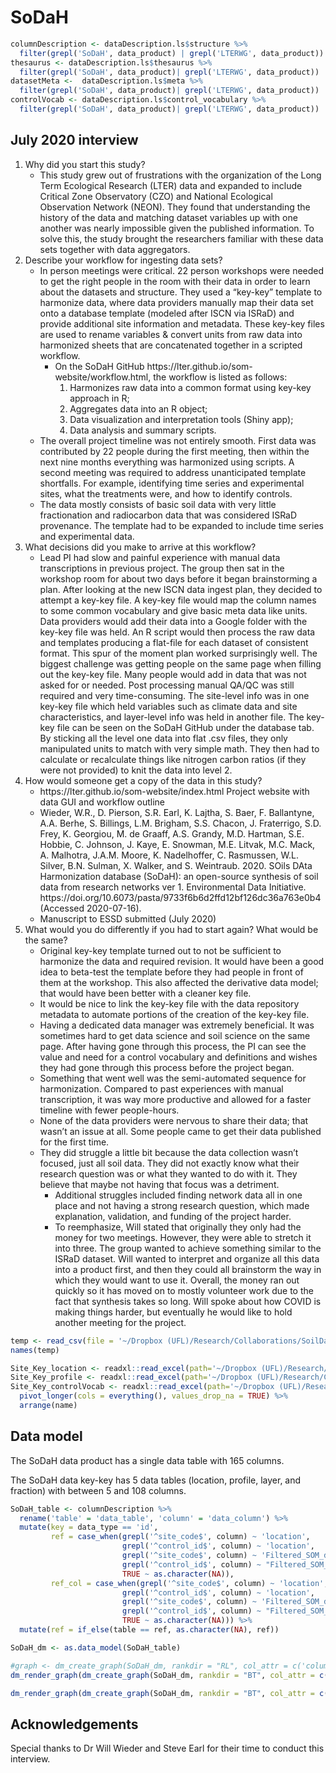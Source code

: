 # SoDaH

```r
columnDescription <- dataDescription.ls$structure %>%
  filter(grepl('SoDaH', data_product) | grepl('LTERWG', data_product))
thesaurus <- dataDescription.ls$thesaurus %>%
  filter(grepl('SoDaH', data_product)| grepl('LTERWG', data_product))
datasetMeta <-  dataDescription.ls$meta %>%
  filter(grepl('SoDaH', data_product)| grepl('LTERWG', data_product))
controlVocab <- dataDescription.ls$control_vocabulary %>%
  filter(grepl('SoDaH', data_product)| grepl('LTERWG', data_product))

```

## July 2020 interview

  1) Why did you start this study?
      - This study grew out of frustrations with the organization of the Long Term Ecological Research (LTER) data and expanded to include Critical Zone Observatory (CZO) and National Ecological Observation Network (NEON).
They found that understanding the history of the data and matching dataset variables up with one another was nearly impossible given the published information.
To solve this, the study brought the researchers familiar with these data sets together with data aggregators.
  2) Describe your workflow for ingesting data sets? 
      - In person meetings were critical. 22 person workshops were needed to get the right people in the room with their data in order to learn about the datasets and structure. 
They used a “key-key” template to harmonize data, where data providers manually map their data set onto a database template (modeled after ISCN via ISRaD) and provide additional site information and metadata.
These key-key files are used to rename variables & convert units from raw data into harmonized sheets that are concatenated together in a scripted workflow. 
	    - On the SoDaH GitHub https://lter.github.io/som-website/workflow.html, the workflow is listed as follows: 
          1)	Harmonizes raw data into a common format using key-key approach in R;
          2)	Aggregates data into an R object;
          3)	Data visualization and interpretation tools (Shiny app);
          4)	Data analysis and summary scripts.
      - The overall project timeline was not entirely smooth.
First data was contributed by 22 people during the first meeting, then within the next nine months everything was harmonized using scripts. 
A second meeting was required to address unanticipated template shortfalls. 
For example, identifying time series and experimental sites, what the treatments were, and how to identify controls.
      - The data mostly consists of basic soil data with very little fractionation and radiocarbon data that was considered ISRaD provenance.
The template had to be expanded to include time series and experimental data. 
  3) What decisions did you make to arrive at this workflow?
      - Lead PI had slow and painful experience with manual data transcriptions in previous project. 
The group then sat in the workshop room for about two days before it began brainstorming a plan.
After looking at the new ISCN data ingest plan, they decided to attempt a key-key file.
A key-key file would map the column names to some common vocabulary and give basic meta data like units.
Data providers would add their data into a Google folder with the key-key file was held.
An R script would then process the raw data and templates producing a flat-file for each dataset of consistent format.
This spur of the moment plan worked surprisingly well.
The biggest challenge was getting people on the same page when filling out the key-key file.
Many people would add in data that was not asked for or needed.
Post processing manual QA/QC was still required and very time-consuming. 
The site-level info was in one key-key file which held variables such as climate data and site characteristics, and layer-level info was held in another file. 
The key-key file can be seen on the SoDaH GitHub under the database tab. 
By sticking all the level one data into flat .csv files, they only manipulated units to match with very simple math. 
They then had to calculate or recalculate things like nitrogen carbon ratios (if they were not provided) to knit the data into level 2.  
  4) How would someone get a copy of the data in this study?
      - https://lter.github.io/som-website/index.html Project website with data GUI and workflow outline
      - Wieder, W.R., D. Pierson, S.R. Earl, K. Lajtha, S. Baer, F. Ballantyne, A.A. Berhe, S. Billings, L.M. Brigham, S.S. Chacon, J. Fraterrigo, S.D. Frey, K. Georgiou, M. de Graaff, A.S. Grandy, M.D. Hartman, S.E. Hobbie, C. Johnson, J. Kaye, E. Snowman, M.E. Litvak, M.C. Mack, A. Malhotra, J.A.M. Moore, K. Nadelhoffer, C. Rasmussen, W.L. Silver, B.N. Sulman, X. Walker, and S. Weintraub. 2020. SOils DAta Harmonization database (SoDaH): an open-source synthesis of soil data from research networks ver 1. Environmental Data Initiative. https://doi.org/10.6073/pasta/9733f6b6d2ffd12bf126dc36a763e0b4 (Accessed 2020-07-16).
      - Manuscript to ESSD submitted (July 2020)
  5) What would you do differently if you had to start again? What would be the same?
      - Original key-key template turned out to not be sufficient to harmonize the data and required revision. 
It would have been a good idea to beta-test the template before they had people in front of them at the workshop.
This also affected the derivative data model; that would have been better with a cleaner key file.
      - It would be nice to link the key-key file with the data repository metadata to automate portions of the creation of the key-key file.
      - Having a dedicated data manager was extremely beneficial.
It was sometimes hard to get data science and soil science on the same page.
After having gone through this process, the PI can see the value and need for a control vocabulary and definitions and wishes they had gone through this process before the project began.
      - Something that went well was the semi-automated sequence for harmonization. 
Compared to past experiences with manual transcription, it was way more productive and allowed for a faster timeline with fewer people-hours.
      - None of the data providers were nervous to share their data; that wasn’t an issue at all. 
Some people came to get their data published for the first time. 
      - They did struggle a little bit because the data collection wasn’t focused, just all soil data. 
They did not exactly know what their research question was or what they wanted to do with it.
They believe that maybe not having that focus was a detriment.
    - Additional struggles included finding network data all in one place and not having a strong research question, which made explanation, validation, and funding of the project harder.
    - To reemphasize, Will stated that originally they only had the money for two meetings. However, they were able to stretch it into three. The group wanted to achieve something similar to the ISRaD dataset. Will wanted to interpret and organize all this data into a product first, and then they could all brainstorm the way in which they would want to use it. Overall, the money ran out quickly so it has moved on to mostly volunteer work due to the fact that synthesis takes so long. Will spoke about how COVID is making things harder, but eventually he would like to hold another meeting for the project. 


```r

temp <- read_csv(file = '~/Dropbox (UFL)/Research/Collaborations/SoilDataModels/data-raw/SoDaH/Filtered_SOM_data.csv', n_max = 100)
names(temp)

Site_Key_location <- readxl::read_excel(path='~/Dropbox (UFL)/Research/Collaborations/SoilDataModels/data-raw/SoDaH/Site_KEY_V2.xlsx', sheet = 1)
Site_Key_profile <- readxl::read_excel(path='~/Dropbox (UFL)/Research/Collaborations/SoilDataModels/data-raw/SoDaH/Site_KEY_V2.xlsx', sheet = 2)
Site_Key_controlVocab <- readxl::read_excel(path='~/Dropbox (UFL)/Research/Collaborations/SoilDataModels/data-raw/SoDaH/Site_KEY_V2.xlsx', sheet = 3) %>%
  pivot_longer(cols = everything(), values_drop_na = TRUE) %>%
  arrange(name)
```

## Data model

The SoDaH data product has a single data table with 165 columns.

The SoDaH data key-key has 5 data tables (location, profile, layer, and fraction)  with between 5 and 108 columns.

```r
SoDaH_table <- columnDescription %>%
  rename('table' = 'data_table', 'column' = 'data_column') %>%
  mutate(key = data_type == 'id',
         ref = case_when(grepl('^site_code$', column) ~ 'location',
                         grepl('^control_id$', column) ~ 'location',
                         grepl('^site_code$', column) ~ 'Filtered_SOM_data',
                         grepl('^control_id$', column) ~ "Filtered_SOM_data",
                         TRUE ~ as.character(NA)),
         ref_col = case_when(grepl('^site_code$', column) ~ 'location',
                         grepl('^control_id$', column) ~ 'location',
                         grepl('^site_code$', column) ~ 'Filtered_SOM_data',
                         grepl('^control_id$', column) ~ "Filtered_SOM_data",
                         TRUE ~ as.character(NA))) %>%
  mutate(ref = if_else(table == ref, as.character(NA), ref))

SoDaH_dm <- as.data_model(SoDaH_table)

#graph <- dm_create_graph(SoDaH_dm, rankdir = "RL", col_attr = c('column'), view_type = 'keys_only')
dm_render_graph(dm_create_graph(SoDaH_dm, rankdir = "BT", col_attr = c('column'), view_type = 'keys_only', graph_name='SoDaH data model'))

dm_render_graph(dm_create_graph(SoDaH_dm, rankdir = "BT", col_attr = c('column'), view_type = 'all', graph_name='SoDaH data model'))
```


## Acknowledgements

Special thanks to Dr Will Wieder and Steve Earl for their time to conduct this interview.
